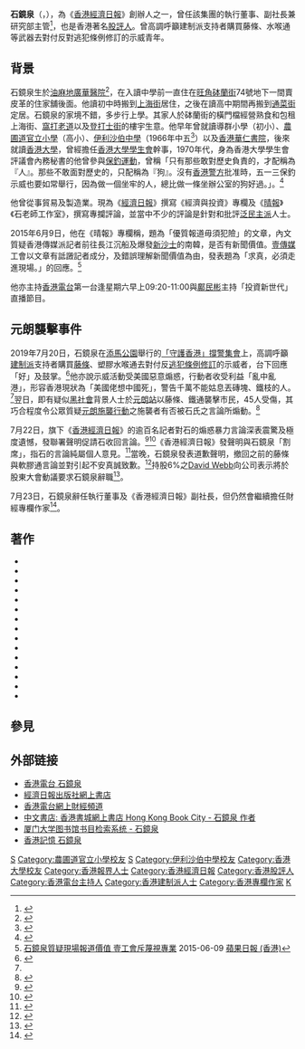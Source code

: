 '''石鏡泉'''（{{lang-en|Arthur Shek Kang Chuen}}，{{bd|1948年|5月22日||}}），為《[[香港經濟日報|香港經濟日報]]》創辦人之一，曾任該集團的執行董事、副社長兼研究部主管<ref>{{Cite web |url=https://inews.hket.com/article/2408528/%E7%9F%B3%E9%8F%A1%E6%B3%89%E8%BE%AD%E4%BB%BB%E7%B6%93%E6%BF%9F%E6%97%A5%E5%A0%B1%E5%89%AF%E7%A4%BE%E9%95%B7%E5%8F%8A%E9%9B%86%E5%9C%98%E5%9F%B7%E8%91%A3%20%E5%8D%B3%E6%99%82%E7%94%9F%E6%95%88 |title=石鏡泉辭任經濟日報副社長及集團執董 即時生效 |access-date=2019-09-24 |archive-url=https://web.archive.org/web/20190724163929/https://inews.hket.com/article/2408528/%E7%9F%B3%E9%8F%A1%E6%B3%89%E8%BE%AD%E4%BB%BB%E7%B6%93%E6%BF%9F%E6%97%A5%E5%A0%B1%E5%89%AF%E7%A4%BE%E9%95%B7%E5%8F%8A%E9%9B%86%E5%9C%98%E5%9F%B7%E8%91%A3%20%E5%8D%B3%E6%99%82%E7%94%9F%E6%95%88 |archive-date=2019-07-24 |dead-url=no }}</ref>，也是香港著名[[股評人|股評人]]。曾高調呼籲建制派支持者購買藤條、水喉通等武器去對付反對逃犯條例修訂的示威青年。

== 背景 ==
石鏡泉生於[[油麻地|油麻地]][[廣華醫院|廣華醫院]]<ref>{{Cite web |url=https://www.hkmemory.hk/MHK/collections/oral_history/All_Items_OH/oha_47/records/index_cht.html |title=存档副本 |access-date=2021-12-26 |archive-date=2021-12-26 |archive-url=https://web.archive.org/web/20211226050414/https://www.hkmemory.hk/MHK/collections/oral_history/All_Items_OH/oha_47/records/index_cht.html |dead-url=no }}</ref>，在入讀中學前一直住在[[旺角|旺角]][[砵蘭街|砵蘭街]]74號地下一間賣皮革的住家舖後面。他讀初中時搬到[[上海街|上海街]]居住，之後在讀高中期間再搬到[[通菜街|通菜街]]定居。石鏡泉的家境不錯，多步行上學。其家人於砵蘭街的橫門檔經營熟食和包租上海街、[[窩打老道|窩打老道]]以及[[登打士街|登打士街]]的樓宇生意。他早年曾就讀導群小學（初小）、[[農圃道官立小學|農圃道官立小學]]（高小）、[[伊利沙伯中學|伊利沙伯中學]]（1966年中五<ref>{{cite news |title=英文中學會攷揭曉 |url=https://mmis.hkpl.gov.hk/coverpage/-/coverpage/view?_coverpage_WAR_mmisportalportlet_hsf=%E8%8B%B1%E6%96%87%E4%B8%AD%E5%AD%B8%E6%9C%83%E8%80%83&p_r_p_-1078056564_c=QF757YsWv5%2BakvA8rFW5EpUT6xQiQl3O&_coverpage_WAR_mmisportalportlet_o=524&_coverpage_WAR_mmisportalportlet_actual_q=%28%20verbatim_dc.collection%3A%28%22Old%5C%20HK%5C%20Newspapers%22%29%20%29%20AND+%28%20%28%20allTermsMandatory%3A%28true%29%20OR+all_dc.title%3A%28%E8%8B%B1%E6%96%87%E4%B8%AD%E5%AD%B8%E6%9C%83%E8%80%83%29%20OR+all_dc.creator%3A%28%E8%8B%B1%E6%96%87%E4%B8%AD%E5%AD%B8%E6%9C%83%E8%80%83%29%20OR+all_dc.contributor%3A%28%E8%8B%B1%E6%96%87%E4%B8%AD%E5%AD%B8%E6%9C%83%E8%80%83%29%20OR+all_dc.subject%3A%28%E8%8B%B1%E6%96%87%E4%B8%AD%E5%AD%B8%E6%9C%83%E8%80%83%29%20OR+fulltext%3A%28%E8%8B%B1%E6%96%87%E4%B8%AD%E5%AD%B8%E6%9C%83%E8%80%83%29%20OR+all_dc.description%3A%28%E8%8B%B1%E6%96%87%E4%B8%AD%E5%AD%B8%E6%9C%83%E8%80%83%29%20%29%20%29&_coverpage_WAR_mmisportalportlet_sort_field=dc.publicationdate_bsort&_coverpage_WAR_mmisportalportlet_sort_order=asc&_coverpage_WAR_mmisportalportlet_filter=dc.publicationdate_dt%3A%5B1960-01-01T00%3A00%3A00Z+TO+1969-12-31T15%3A59%3A59Z%5D |page=15 |language= |publisher=華僑日報 | date=1966-08-10 |accessdate=2022-01-30 |quote= }}</ref>）以及[[香港華仁書院|香港華仁書院]]，後來就讀[[香港大學|香港大學]]，曾經擔任[[香港大學學生會|香港大學學生會]]幹事，1970年代，身為香港大學學生會評議會內務秘書的他曾參與[[保釣運動|保釣運動]]，曾稱「只有那些敢對歷史負責的，才配稱為『人』。那些不敢面對歷史的，只配稱為『狗』。沒有[[皇家香港警察|香港警方]]批准時，五一三保釣示威也要如常舉行，因為做一個坐牢的人，總比做一條坐辦公室的狗好過。」。<ref>{{Cite web |url=https://www.facebook.com/hkfs1958/posts/10152629612352872?comment_id=10152629708017872&offset=0&total_comments=57 |title=香港專上學生聯會 |access-date=2015-06-11 |archive-date=2020-03-28 |archive-url=https://web.archive.org/web/20200328031753/https://www.facebook.com/hkfs1958/posts/10152629612352872?comment_id=10152629708017872&offset=0&total_comments=57 |dead-url=no }}</ref>

他曾從事貿易及製造業。現為《[[香港經濟日報|經濟日報]]》撰寫《經濟與投資》專欄及《[[晴報|晴報]]》《石老師工作室》，撰寫專攔評論，並當中不少的評論是針對和批評[[泛民主派|泛民主派]]人士。

2015年6月9日，他在《晴報》專欄稱，題為「優質報道毋須犯險」的文章，內文質疑香港傳媒派記者前往長江沉船及爆發[[新沙士|新沙士]]的南韓，是否有新聞價值。[[壹傳媒|壹傳媒]]工會以文章有詆譭記者成分，及錯誤理解新聞價值為由，發表題為「求真，必須走進現場。」的回應。<ref>[http://hk.apple.nextmedia.com/realtime/news/20150609/53834891 石鏡泉質疑現場報道價值 壹工會斥蔑視專業] {{Wayback|url=http://hk.apple.nextmedia.com/realtime/news/20150609/53834891 |date=20150612022338 }} 2015-06-09 [[蘋果日報_(香港)|蘋果日報 (香港)]]</ref>

他亦主持[[香港電台|香港電台]]第一台逢星期六早上09:20-11:00與[[鄺民彬|鄺民彬]]主持「投資新世代」直播節目。

== 元朗襲擊事件 ==
{{main|元朗襲擊事件}}

2019年7月20日，石鏡泉在[[添馬公園|添馬公園]]舉行的[[“守护香港”集会|「守護香港」撐警集會]]上，高調呼籲[[香港建制派|建制派]]支持者購買[[藤條|藤條]]、塑膠水喉通去對付反[[逃犯條例修訂草案_(2019年)|逃犯條例修訂]]的示威者，台下回應「好」及鼓掌。<ref>{{Cite news |url=https://news.now.com/home/hot/player?newsId=356367&hot=1 |title=石鏡泉發道歉聲明撤回「教仔」論 |date=2019-07-22 |accessdate=2019-07-22 |work=now新聞台 |language=zh-yue |archive-date=2020-08-26 |archive-url=https://web.archive.org/web/20200826090616/https://news.now.com/home/hot/player?newsId=356367&hot=1 |dead-url=no }}</ref>他亦說示威活動受美國惡意煽惑，行動者收受利益「亂中亂港」，形容香港現狀為「美國佬想中國死」，警告千萬不能姑息丟磚塊、鐵枝的人。<ref name="蘋果0722"/>翌日，即有疑似[[黑社會|黑社會]]背景人士於[[元朗站_(西鐵綫)|元朗站]]以藤條、鐵通襲擊市民，45人受傷，其巧合程度令公眾質疑[[元朗暴力事件|元朗施襲行動]]之施襲者有否被石氏之言論所煽動。<ref>{{Cite web|title=《經濟日報》副社長石鏡泉 上周六守護香港集會曾稱：教仔要用藤條及水喉通|url=https://www.inmediahk.net/node/1065863|accessdate=2019-07-22|work=香港獨立媒體網|archive-url=https://web.archive.org/web/20190722052106/https://www.inmediahk.net/node/1065863|archive-date=2019-07-22|dead-url=no}}</ref>

7月22日，旗下《[[香港經濟日報|香港經濟日報]]》的逾百名記者對石的煽惑暴力言論深表震驚及極度遺憾，發聯署聲明促請石收回言論。<ref name="蘋果0722">{{Cite news |url=https://hk.finance.appledaily.com/finance/realtime/article/20190722/59849508 |title=《經濟》逾百記者聯署批指鹿為馬 石鏡泉道歉：撤回「藤條水喉通教仔」論 |date=2019-07-22 |work=蘋果日報 |accessdate=2019-07-22 |archive-url=https://web.archive.org/web/20190722081800/https://hk.finance.appledaily.com/finance/realtime/article/20190722/59849508 |archive-date=2019-07-22 |dead-url=no }}</ref><ref>{{Cite web|url=https://news.rthk.hk/rthk/ch/component/k2/1469793-20190722.htm|title=一批經濟日報員工聯署促石鏡泉收回煽惑暴力言論|date=2019-07-22|accessdate=2019-07-22|work=香港電台|archive-url=https://web.archive.org/web/20190722130742/https://news.rthk.hk/rthk/ch/component/k2/1469793-20190722.htm|archive-date=2019-07-22|dead-url=no}}</ref>《香港經濟日報》發聲明與石鏡泉「割席」，指石的言論純屬個人意見。<ref>{{Cite news |url=https://skypost.ulifestyle.com.hk/article/2407656/%E7%B6%93%E6%BF%9F%E6%97%A5%E5%A0%B1%E9%9B%86%E5%9C%98%E7%99%BC%E8%A1%A8%E8%81%B2%E6%98%8E%20%E7%9F%B3%E9%8F%A1%E6%B3%89%E8%A8%80%E8%AB%96%E7%B4%94%E5%B1%AC%E5%80%8B%E4%BA%BA%E6%84%8F%E8%A6%8B |title=經濟日報集團發表聲明 石鏡泉言論純屬個人意見 |work=晴報 |date=2019-07-22 |accessdate=2019-07-22 |archive-url=https://web.archive.org/web/20190722140807/https://skypost.ulifestyle.com.hk/article/2407656/%25E7%25B6%2593%25E6%25BF%259F%25E6%2597%25A5%25E5%25A0%25B1%25E9%259B%2586%25E5%259C%2598%25E7%2599%25BC%25E8%25A1%25A8%25E8%2581%25B2%25E6%2598%258E%2520%25E7%259F%25B3%25E9%258F%25A1%25E6%25B3%2589%25E8%25A8%2580%25E8%25AB%2596%25E7%25B4%2594%25E5%25B1%25AC%25E5%2580%258B%25E4%25BA%25BA%25E6%2584%258F%25E8%25A6%258B |archive-date=2019-07-22 |dead-url=no }}</ref>當晚，石鏡泉發表道歉聲明，撤回之前的藤條與軟膠通言論並對引起不安真誠致歉。<ref>{{Cite news |url=https://news.mingpao.com/ins/%E6%B8%AF%E8%81%9E/article/20190722/s00001/1563789728036/%E3%80%90%E5%85%83%E6%9C%97%E8%A5%B2%E6%93%8A%E3%80%91%E7%9F%B3%E9%8F%A1%E6%B3%89%E7%99%BC%E9%81%93%E6%AD%89%E8%81%B2%E6%98%8E%E6%92%A4%E8%A8%80%E8%AB%96 |title=石鏡泉發道歉聲明撤言論 |date=2019-07-22 |work=明報 |accessdate=2019-07-22 |archive-url=https://web.archive.org/web/20190722140802/https://news.mingpao.com/ins/%25E6%25B8%25AF%25E8%2581%259E/article/20190722/s00001/1563789728036/%25E3%2580%2590%25E5%2585%2583%25E6%259C%2597%25E8%25A5%25B2%25E6%2593%258A%25E3%2580%2591%25E7%259F%25B3%25E9%258F%25A1%25E6%25B3%2589%25E7%2599%25BC%25E9%2581%2593%25E6%25AD%2589%25E8%2581%25B2%25E6%2598%258E%25E6%2592%25A4%25E8%25A8%2580%25E8%25AB%2596 |archive-date=2019-07-22 |dead-url=no }}</ref>持股6%之[[David_Webb|David Webb]]向公司表示將於股東大會動議要求石鏡泉辭職<ref>{{Cite web |url= https://webb-site.com/dbpub/artlinks.asp?s=13503 |title= Arthur Shek Kang Chuen resigns |website= Webb Site |date= 2019-07-23 |accessdate= 2020-08-26 |archive-date= 2019-07-24 |archive-url= https://web.archive.org/web/20190724191736/https://webb-site.com/dbpub/artlinks.asp?s=13503 |dead-url= no }}</ref>。

7月23日，石鏡泉辭任執行董事及《香港經濟日報》副社長，但仍然會繼續擔任財經專欄作家<ref>{{Cite web|title=石鏡泉辭任經濟日報副社長及集團執董 即時生效 - 香港經濟日報 - 即時新聞頻道 - 金融經濟|url=https://inews.hket.com/article/2408528|accessdate=2019-07-23|work=inews.hket.com|archive-url=https://web.archive.org/web/20190723131717/https://inews.hket.com/article/2408528|archive-date=2019-07-23|dead-url=no}}</ref>。

== 著作 ==
*{{cite book
 | author = 石鏡泉
 | year = 
 | title = 《香港股票投資指南 95/96》
 | publisher = 經濟日報出版社(香港)
 | location = 
 | isbn = 96267800003
}}
*{{cite book
 | author = 石鏡泉
 | year = 
 | title = 《香港股票投資指南 96/97》
 | publisher = 經濟日報出版社(香港)
 | location = 
 | isbn = 9626780134
}}
*{{cite book
 | author = 石鏡泉
 | year = 
 | title = 《香港股票投資指南 98/99》
 | publisher = 經濟日報出版社(香港)
 | location = 
 | isbn = 96267800004
}}
*{{cite book
 | author = 石鏡泉
 | year = 1998
 | title = 《投資啟示錄》
 | publisher = 經濟日報出版社(香港)
 | location = 
 | isbn = 9626780312
}}
*{{cite book
 | author = 石鏡泉
 | year = 2000
 | title = 《新世紀股票及網上投資指南2000-2001－2 藍、紅籌、國企、創業板、Nasdaq股份》
 | publisher = 經濟日報出版社(香港)
 | location = 
 | isbn = 962678069X
}}
*{{cite book
 | author = 石鏡泉
 | year = 2000
 | title = 《新世紀股票及網上投資指南2000-2001－3 其他股份》
 | publisher = 經濟日報出版社(香港)
 | location = 
 | isbn = 9626780703
}}
*{{cite book
 | author = 石鏡泉
 | year = 2001
 | title = 《低息時代投資法》
 | publisher = 經濟日報出版社(香港)
 | location = 
 | isbn = 9626780851
}}
*{{cite book
 | author = 石鏡泉
 | year = 2001
 | title = 《新投資時代》
 | publisher = 經濟日報出版社(香港)
 | location = 
 | isbn = 962678072X
}}
*{{cite book
 | author = 石鏡泉
 | year = 2002
 | title = 《股票及強積金投資指南 2001-2002》
 | publisher = 經濟日報出版社(香港)
 | location = 
 | isbn = 9626781068
}}
*{{cite book
 | author = 石鏡泉
 | year = 2003
 | title = 《股票及強積金投資指南2002-2003》
 | publisher = 經濟日報出版社(香港)
 | location = 
 | isbn = 9626781459
}}
*{{cite book
 | author = 石鏡泉
 | year = 2003
 | title = 《新投資時代【全新修訂第二版】》
 | publisher = 經濟日報出版社(香港)
 | location = 
 | isbn = 9626781726
}}
*{{cite book
 | author = 石鏡泉
 | year = 2004
 | title = 《石老師揀股秘笈》
 | publisher = 經濟日報出版社(香港)
 | location = 
 | isbn = 9626782080
}}
*{{cite book
 | author = 石鏡泉
 | year = 2005
 | title = 《石老師投資新招》
 | publisher = 經濟日報出版社(香港)
 | location = 
 | isbn = 9626782781
}}
*{{cite book
 | author = 石鏡泉
 | year = 2006
 | title = 《股票通、石鏡泉投資智慧》
 | publisher = 經濟日報出版社(香港)
 | location = 
 | isbn = 9799626783138
}}
*{{cite book
 | author = 石鏡泉
 | year = 2007
 | title = 《石Sir投資教室》
 | publisher = 經濟日報出版社(香港)
 | location = 
 | isbn = 9789626784679
}}

== 參見 ==
{{reflist}}

== 外部链接 ==
*[http://programme.rthk.hk/channel/broadcaster/dj.php?id=18 香港電台 石鏡泉] {{Wayback|url=http://programme.rthk.hk/channel/broadcaster/dj.php?id=18 |date=20170409202051 }}
*[http://www.etpress.com.hk 經濟日報出版社網上書店] {{Wayback|url=http://www.etpress.com.hk/ |date=20200905031034 }}
*[http://www.rthk.org.hk/efinance/ 香港電台網上財經頻道] {{Wayback|url=http://www.rthk.org.hk/efinance/ |date=20080227052130 }}
*[http://www.hkbookcity.com/searchbook2.php?key=author&keyword=%A5%DB%C3%E8%ACu&startnum=1 中文書店: 香港書城網上書店 Hong Kong Book City - 石鏡泉 作者] {{Wayback|url=http://www.hkbookcity.com/searchbook2.php?key=author&keyword=%A5%DB%C3%E8%ACu&startnum=1 |date=20190902084417 }}
*[http://210.34.4.28/opac/openlink.php?author=%E7%9F%B3%E9%95%9C%E6%B3%89 厦门大学图书馆书目检索系统 - 石鏡泉] {{Wayback|url=http://210.34.4.28/opac/openlink.php?author=%E7%9F%B3%E9%95%9C%E6%B3%89 |date=20150606214446 }}
*[http://www.hkmemory.hk/collections/oral_history/All_Items_OH/oha_47/bio/index_cht.html 香港記憶 石鏡泉] {{Wayback|url=http://www.hkmemory.hk/collections/oral_history/All_Items_OH/oha_47/bio/index_cht.html |date=20170409200437 }}

{{香港電台唱片騎師}}

[[Category:香港商人|S]]
[[Category:農圃道官立小學校友|Category:農圃道官立小學校友]]
[[Category:香港華仁書院校友|S]]
[[Category:伊利沙伯中學校友|Category:伊利沙伯中學校友]]
[[Category:香港大學校友|Category:香港大學校友]]
[[Category:香港報界人士|Category:香港報界人士]]
[[Category:香港經濟日報|Category:香港經濟日報]]
[[Category:香港股評人|Category:香港股評人]]
[[Category:香港電台主持人|Category:香港電台主持人]]
[[Category:香港建制派人士|Category:香港建制派人士]]
[[Category:香港專欄作家|Category:香港專欄作家]]
[[Category:石姓|K]]